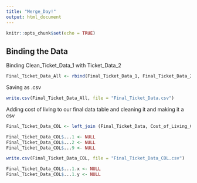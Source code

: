 ```yaml
---
title: "Merge_Day!"
output: html_document
---
```


```r
knitr::opts_chunk$set(echo = TRUE)
```

## Binding the Data

Binding Clean_Ticket_Data_1 with Ticket_Data_2

```r

Final_Ticket_Data_All <- rbind(Final_Ticket_Data_1, Final_Ticket_Data_2) 

```

Saving as .csv

```r

write.csv(Final_Ticket_Data_All, file = "Final_Ticket_Data.csv")

```

Adding cost of living to our final data table and cleaning it and making it a csv

```r

Final_Ticket_Data_COL <- left_join (Final_Ticket_Data, Cost_of_Living_Clean, by = "City", relationship = "many-to-many")

Final_Ticket_Data_COL$...1 <- NULL
Final_Ticket_Data_COL$...2 <- NULL
Final_Ticket_Data_COL$...9 <- NULL

write.csv(Final_Ticket_Data_COL, file = "Final_Ticket_Data_COL.csv")

Final_Ticket_Data_COL$...1.x <- NULL
Final_Ticket_Data_COL$...1.y <- NULL

```

